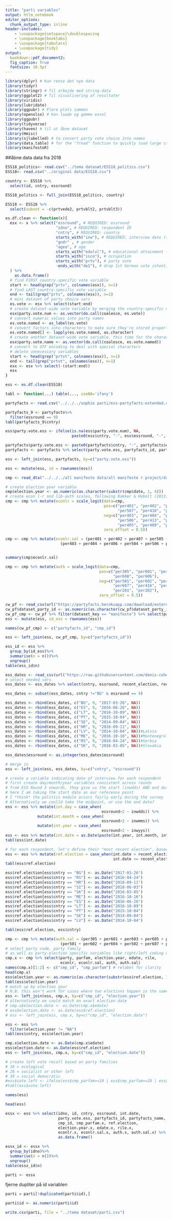 ---
title: "parti variables"
output: htlm_notebook
editor_options: 
  chunk_output_type: inline
header-includes:
    - \usepackage{setspace}\doublespacing
    - \usepackage{booktabs} 
    - \usepackage{tabularx}
    - \usepackage{tidy}
output:   
  bookdown::pdf_document2:
  fig_caption: true
  fontsize: 10.5pt
---
```{r hente-pakker, message=FALSE, include=FALSE, echo=FALSE}
library(dplyr) # Kan rense det nye data
library(tidyr)
library(stringr) # Til arbejde med string-data
library(ggplot2) # Til visualisering af resultater
library(viridis)
library(lubridate)
library(ggpubr) # Flere plots sammen
library(openxlsx) # Kan loade og gemme excel
library(ggpubr)
library(tidyverse)
library(haven) # til at åbne datasæt 
library(Hmisc)
library(sjlabelled) # to convert party vote choice into names
library(data.table) # for the "fread" function to quickly load large csv files
library(manifestoR)
```


##åbne data 
data fra 2018
```{r åben data, include=FALSE, echo=FALSE}
ESS18_politics<- read.csv("../tema datasæt/ESS18_politics.csv")
ESS18<- read.csv("../original data/ESS18.csv")
```

```{r}
country <- ESS18 %>%
  select(id, cntry, essround)
```

```{r}
ESS18_politics <- full_join(ESS18_politics, country)
```
```{r}
ESS18 <- ESS18 %>%
  select(subset = -c(prtvede2, prtvblt2, prtvblt3))
```



```{r}
es.df.clean <- function(x){
  esx <- x %>% select("essround", # REQUIRED: essround
                      "idno", # REQUIRED: respondent ID
                      "cntry", # REQUIRED: country 
                      starts_with("inw"), # REQUIRED: interview date (to match vote recall to specific election)
                      "gndr" , # gender
                      "agea", # age
                      starts_with("edulvl"), # educational attainment (several vars)
                      starts_with("isco"), # occupation
                      starts_with("prtv"), # party vote
                      -ends_with("de1"), # drop 1st German vote intention var
  ) %>% 
    as.data.frame()
  # find FIRST country-specific vote variable
  start <- head(grep("prtv", colnames(esx)), n=1)
  # find LAST country-specific vote variable
  end <- tail(grep("prtv", colnames(esx)), n=1)
  # mini dataset of party choice vars
  es.vote <- esx %>% select(start:end)
  # create dataset-wide vote variable by merging the country-specific vars
  esx$party.vote.num <- as.vector(do.call(coalesce, es.vote))
  # convert numeric values into party names
  es.vote.named <- as_label(es.vote)
  # convert factors into characters to make sure they're stored properly
  es.vote.named[] <- lapply(es.vote.named, as.character)
  # create another dataset-wide vote variable, this time for the character variable
  esx$party.vote.name <- as.vector(do.call(coalesce, es.vote.named))
  # convert to UTF encoding to deal with special characters
  # delete unnecessary variables
  start <- head(grep("prtvt", colnames(esx)), n=1)
  end <- tail(grep("prtvt", colnames(esx)), n=1)
  esx <- esx %>% select(-(start:end))
  esx
}
```


```{r}
ess <- es.df.clean(ESS18)
```

```{r}
tabl <- function(...) table(..., useNA='ifany')
```


```{r}
partyfacts <- read.csv("../../../sophie parti/ess-partyfacts-extended.csv")
```

```{r}
partyfacts_9 <- partyfacts%>%
  filter(essround == 9)
tabl(partyfacts_9$cntry)
```


```{r}
ess$party.vote.ess <- ifelse(is.na(ess$party.vote.num), NA,
                             paste0(ess$cntry, "-", ess$essround, "-", ess$party.vote.num))
```


```{r}
partyfacts$party.vote.ess <- paste0(partyfacts$cntry, "-", partyfacts$essround, "-", partyfacts$ess_id)
partyfacts <- partyfacts %>% select(party.vote.ess, partyfacts_id, partyfacts_name)
```


```{r}
ess <- left_join(ess, partyfacts, by=c("party.vote.ess"))

```

```{r}
ess <- mutate(ess, id = rownames(ess))
```


```{r}
cmp <- read_dta("../../../all manifesto data/all manifesto r project/data/MPDS2020a.dta")
```


```{r}
# create election year variable
cmp$election.year <- as.numeric(as.character(substr(cmp$date, 1, 4)))
# create econ l-r and lib-auth scales, following Bakker & Hobolt (2013)
cmp <- cmp %>% mutate(econlr = scale_logit(data=cmp,
                                           pos=c("per401", "per402", "per407", "per505", 
                                                 "per507", "per410", "per414", "per702"), 
                                           neg=c("per403", "per404", "per406", "per504", 
                                                 "per506", "per413", "per412", "per701", 
                                                 "per405", "per409", "per415", "per503"),
                                           zero_offset = 0.5))

cmp <- cmp %>% mutate(econlr.sal = (per401 + per402 + per407 + per505 + per507 + per410 + per414 + per702) +
                        (per403 + per404 + per406 + per504 + per506 + per413 + per412 + per701 + per405 + per409 + per415 + per503))


summary(cmp$econlr.sal)

cmp <- cmp %>% mutate(auth = scale_logit(data=cmp,
                                         pos=c("per305", "per601", "per603", "per605", 
                                               "per608", "per606"), 
                                         neg=c("per501", "per602", "per604", "per502", 
                                               "per607", "per416", "per705", "per706", 
                                               "per201", "per202"),
                                         zero_offset = 0.5))

```
```{r, include=FALSE, echo=FALSE}
cw_pf <- read_csv(url("https://partyfacts.herokuapp.com/download/external-parties-csv/"))
cw_pf$dataset_party_id <- as.numeric(as.character(cw_pf$dataset_party_id))
cw_pf_cmp <- cw_pf %>% filter(dataset_key == "manifesto") %>% select(partyfacts_id, dataset_party_id)
ess <- mutate(ess, id_ess = rownames(ess))
```


```{r, include=FALSE, echo=FALSE}
names(cw_pf_cmp) <- c("partyfacts_id", "cmp_id")

ess <- left_join(ess, cw_pf_cmp, by=c("partyfacts_id"))
```


```{r}
ess_id <- ess %>%
  group_by(id_ess)%>%
  summarise(n = n())%>%
  ungroup()
table(ess_id$n)
```



```{r åbne data, include=FALSE, echo=FALSE}
ess_dates <- read_csv(url("https://raw.githubusercontent.com/denis-cohen/ess-election-dates/master/ess_election_dates.csv"))
# select needed vars
ess_dates <- ess_dates %>% select(cntry, essround, recent_election, recent_election_split1)
```

```{r}
ess_dates <- subset(ess_dates, cntry !="BG" & essround == 9)
```


```{r}
ess_dates <- rbind(ess_dates, c("BG", 9, "2017-03-26", NA))
ess_dates <- rbind(ess_dates, c("ES", 9, "2016-06-26", NA))
ess_dates <- rbind(ess_dates, c("LT", 9, "2016-10-09", NA))
ess_dates <- rbind(ess_dates, c("PT", 9, "2015-10-04", NA))
ess_dates <- rbind(ess_dates, c("SE", 9, "2014-09-04", NA))
ess_dates <- rbind(ess_dates, c("HR", 9, "2016-09-11", NA))
ess_dates <- rbind(ess_dates, c("LV", 9, "2014-10-04", NA))#Latvia
ess_dates <- rbind(ess_dates, c("ME", 9, "2016-10-16", NA))#Montenegro
ess_dates <- rbind(ess_dates, c("RS", 9, "2016-04-24", NA))#Serbia
ess_dates <- rbind(ess_dates, c("SK", 9, "2016-03-05", NA))#Slovakia
```

```{r}
ess_dates$essround <- as.integer(ess_dates$essround)
```



```{r åbne data, include=FALSE, echo=FALSE}
# merge in
ess <- left_join(ess, ess_dates, by=c("cntry", "essround"))

# create a variable indicating date of interview for each respondent
# first create day/month/year variables consistent across rounds
# from ESS Round 3 onwards, they give us the start (inwdds) AND end date (inwdde) of the interview
# here I am taking the start date as our reference point
# I *think* the politics module occurs fairly early during the survey
# Alternatively we coulld take the midpoint, or use the end date? 
ess <- ess %>% mutate(int.day = case_when(
                                          essround>2 ~ inwdds)) %>%
              mutate(int.month = case_when(
                                          essround>2 ~ inwmms)) %>%
              mutate(int.year = case_when(
                                          essround>2 ~ inwyys))
ess <- ess %>% mutate(int.date = as.Date(paste(int.year, int.month, int.day, sep="-")))
tabl(ess$int.date)
```




```{r}
# for each respondent, let's define their "most recent election", based on start interview date
ess <- ess %>% mutate(ref.election = case_when(int.date > recent_election ~ recent_election,
                                               int.date <= recent_election ~ recent_election_split1))
tabl(ess$ref.election)
```

```{r}
ess$ref.election[ess$cntry == "BG"] <- as.Date("2017-03-26")
ess$ref.election[ess$cntry == "RS"] <- as.Date("2016-04-24")
ess$ref.election[ess$cntry == "HR"] <- as.Date("2016-09-11")
ess$ref.election[ess$cntry == "SI"] <- as.Date("2018-06-03")
ess$ref.election[ess$cntry == "SK"] <- as.Date("2016-03-05")
ess$ref.election[ess$cntry == "ME"] <- as.Date("2016-10-16")
ess$ref.election[ess$cntry == "ES"] <- as.Date("2016-06-26")
ess$ref.election[ess$cntry == "LT"] <- as.Date("2016-10-09")
ess$ref.election[ess$cntry == "PT"] <- as.Date("2015-10-04")
ess$ref.election[ess$cntry == "SE"] <- as.Date("2014-09-04")
ess$ref.election[ess$cntry == "LV"] <- as.Date("2014-10-04")

tabl(ess$ref.election, ess$cntry)
```



```{r}
cmp <- cmp %>% mutate(auth.sal = (per305 + per601 + per603 + per605 + per608  + per606) +
                        (per501 + per602 + per604 + per502 + per607 + per416 + per705 + per706 + per201 + per202))
# select party code, party family
# as well as party-election specific variables like right/left coding of the manifesto
cmp.x <- cmp %>% select(party, parfam, election.year, edate, rile, 
                        econlr, econlr.sal, auth, auth.sal)
names(cmp.x)[1:2] <- c("cmp_id", "cmp_parfam") # relabel for clarity
head(cmp.x)
ess$election.year <- as.numeric(as.character(substr(ess$ref.election, 1, 4)))
tabl(ess$election.year)
# match up by election year
# N.B. this won't work for cases where two elections happen in the same year, and ESS fieldwork window covers the 2nd election
ess <- left_join(ess, cmp.x, by=c("cmp_id", "election.year"))
# alternatively we could match on exact election date
# cmp.x$election.date <- as.Date(cmp.x$edate)
# ess$election.date <- as.Date(ess$ref.election)
# ess <- left_join(ess, cmp.x, by=c("cmp_id", "election.date")
```

```{r}
ess <- ess %>%
  filter(election.year != "NA")
tabl(ess$cntry, ess$election.year)

```


```{r}
cmp.x$election.date <- as.Date(cmp.x$edate)
ess$election.date <- as.Date(ess$ref.election)
ess <- left_join(ess, cmp.x, by=c("cmp_id", "election.date"))

# create left vote recall based on party families
# 10 = ecological
# 20 = socialist or other left
# 30 = social democratic
#ess$vote.left <- ifelse(ess$cmp_parfam==10 | ess$cmp_parfam==20 | ess$cmp_parfam==30, 1, 0)
#tabl(ess$vote.left)

names(ess)

head(ess)
```


```{r}
essx <- ess %>% select(idno, id, cntry, essround, int.date,
                       party.vote.ess, partyfacts_id, partyfacts_name,
                       cmp_id, cmp_parfam.x, ref.election,
                       election.year.x, edate.x, rile.x,
                       econlr.x, econlr.sal.x, auth.x, auth.sal.x) %>% 
                       as.data.frame()
```

```{r}
essx_id <- essx %>%
  group_by(idno)%>%
  summarise(n = n())%>%
  ungroup()
table(essx_id$n)
```

```{r}
parti <- essx
```


fjerne dupliter på id variablen
```{r}
parti = parti[!duplicated(parti$id),]
```

```{r}
parti$id <- as.numeric(parti$id)
```


```{r}
write.csv(parti, file = "../tema datasæt/parti.csv")
```



```{r}

```











